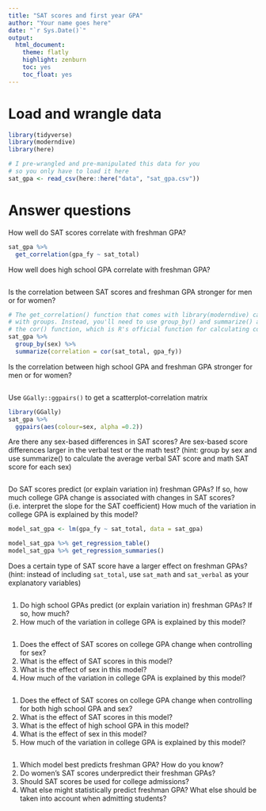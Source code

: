 ```yaml
---
title: "SAT scores and first year GPA"
author: "Your name goes here"
date: "`r Sys.Date()`"
output:
  html_document:
    theme: flatly
    highlight: zenburn
    toc: yes
    toc_float: yes
---
```



# Load and wrangle data

```r
library(tidyverse)
library(moderndive)
library(here)

# I pre-wrangled and pre-manipulated this data for you
# so you only have to load it here
sat_gpa <- read_csv(here::here("data", "sat_gpa.csv"))
```


# Answer questions

How well do SAT scores correlate with freshman GPA?

```r
sat_gpa %>% 
  get_correlation(gpa_fy ~ sat_total)
```

How well does high school GPA correlate with freshman GPA?

```r

```

Is the correlation between SAT scores and freshman GPA stronger for men or for women?

```r
# The get_correlation() function that comes with library(moderndive) can't work
# with groups. Instead, you'll need to use group_by() and summarize() and use
# the cor() function, which is R's official function for calculating correlation
sat_gpa %>% 
  group_by(sex) %>% 
  summarize(correlation = cor(sat_total, gpa_fy))
```

Is the correlation between high school GPA and freshman GPA stronger for men or for women?

```r

```


Use `GGally::ggpairs()` to get a scatterplot-correlation matrix

```r
library(GGally)
sat_gpa %>%
  ggpairs(aes(colour=sex, alpha =0.2))
```


Are there any sex-based differences in SAT scores? Are sex-based score differences larger in the verbal test or the math test? (hint: group by sex and use summarize() to calculate the average verbal SAT score and math SAT score for each sex)

```r

```

Do SAT scores predict (or explain variation in) freshman GPAs? If so, how much college GPA change is associated with changes in SAT scores? (i.e. interpret the slope for the SAT coefficient) How much of the variation in college GPA is explained by this model?

```r
model_sat_gpa <- lm(gpa_fy ~ sat_total, data = sat_gpa)

model_sat_gpa %>% get_regression_table()
model_sat_gpa %>% get_regression_summaries()
```

Does a certain type of SAT score have a larger effect on freshman GPAs? (hint: instead of including `sat_total`, use `sat_math` and `sat_verbal` as your explanatory variables)

```r

```

1. Do high school GPAs predict (or explain variation in) freshman GPAs? If so, how much? 
1. How much of the variation in college GPA is explained by this model?

```r

```

1. Does the effect of SAT scores on college GPA change when controlling for sex? 
1. What is the effect of SAT scores in this model? 
1. What is the effect of sex in this model? 
1. How much of the variation in college GPA is explained by this model?

```r

```

1. Does the effect of SAT scores on college GPA change when controlling for both high school GPA and sex? 
1. What is the effect of SAT scores in this model? 
1. What is the effect of high school GPA in this model? 
1. What is the effect of sex in this model? 
1. How much of the variation in college GPA is explained by this model?

```r

```

1. Which model best predicts freshman GPA? How do you know?
1. Do women's SAT scores underpredict their freshman GPAs?
1. Should SAT scores be used for college admissions?
1. What else might statistically predict freshman GPA? What else should be taken into account when admitting students?
